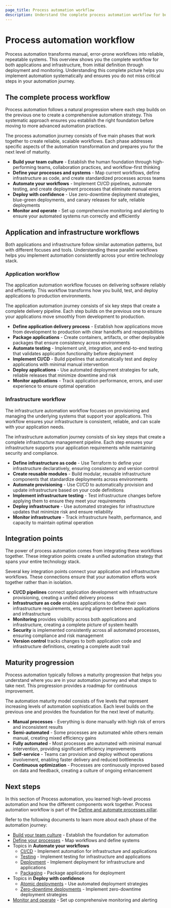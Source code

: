 ```yaml
---
page_title: Process automation workflow
description: Understand the complete process automation workflow for both applications and infrastructure, from definition to deployment to monitoring.
---
```


# Process automation workflow

Process automation transforms manual, error-prone workflows into reliable, repeatable systems. This overview shows you the complete workflow for both applications and infrastructure, from initial definition through deployment and monitoring. Understanding this complete picture helps you implement automation systematically and ensures you do not miss critical steps in your automation journey.

## The complete process workflow

Process automation follows a natural progression where each step builds on the previous one to create a comprehensive automation strategy. This systematic approach ensures you establish the right foundation before moving to more advanced automation practices.

The process automation journey consists of five main phases that work together to create reliable, scalable workflows. Each phase addresses specific aspects of the automation transformation and prepares you for the next level of maturity.

- **Build your team culture** - Establish the human foundation through high-performing teams, collaboration practices, and workflow-first thinking
- **Define your processes and systems** - Map current workflows, define infrastructure as code, and create standardized processes across teams
- **Automate your workflows** - Implement CI/CD pipelines, automate testing, and create deployment processes that eliminate manual errors
- **Deploy with confidence** - Use zero-downtime deployment strategies, blue-green deployments, and canary releases for safe, reliable deployments
- **Monitor and operate** - Set up comprehensive monitoring and alerting to ensure your automated systems run correctly and efficiently

## Application and infrastructure workflows

Both applications and infrastructure follow similar automation patterns, but with different focuses and tools. Understanding these parallel workflows helps you implement automation consistently across your entire technology stack.

### Application workflow

The application automation workflow focuses on delivering software reliably and efficiently. This workflow transforms how you build, test, and deploy applications to production environments.

The application automation journey consists of six key steps that create a complete delivery pipeline. Each step builds on the previous one to ensure your applications move smoothly from development to production.

- **Define application delivery process** - Establish how applications move from development to production with clear handoffs and responsibilities
- **Package applications** - Create containers, artifacts, or other deployable packages that ensure consistency across environments
- **Automate testing** - Implement unit, integration, and end-to-end testing that validates application functionality before deployment
- **Implement CI/CD** - Build pipelines that automatically test and deploy applications with minimal manual intervention
- **Deploy applications** - Use automated deployment strategies for safe, reliable releases that minimize downtime and risk
- **Monitor applications** - Track application performance, errors, and user experience to ensure optimal operation

### Infrastructure workflow

The infrastructure automation workflow focuses on provisioning and managing the underlying systems that support your applications. This workflow ensures your infrastructure is consistent, reliable, and can scale with your application needs.

The infrastructure automation journey consists of six key steps that create a complete infrastructure management pipeline. Each step ensures your infrastructure supports your application requirements while maintaining security and compliance.

- **Define infrastructure as code** - Use Terraform to define your infrastructure declaratively, ensuring consistency and version control
- **Create reusable modules** - Build modular, reusable infrastructure components that standardize deployments across environments
- **Automate provisioning** - Use CI/CD to automatically provision and update infrastructure based on your code definitions
- **Implement infrastructure testing** - Test infrastructure changes before applying them to ensure they meet your requirements
- **Deploy infrastructure** - Use automated strategies for infrastructure updates that minimize risk and ensure reliability
- **Monitor infrastructure** - Track infrastructure health, performance, and capacity to maintain optimal operation

## Integration points

The power of process automation comes from integrating these workflows together. These integration points create a unified automation strategy that spans your entire technology stack.

Several key integration points connect your application and infrastructure workflows. These connections ensure that your automation efforts work together rather than in isolation.

- **CI/CD pipelines** connect application development with infrastructure provisioning, creating a unified delivery process
- **Infrastructure as code** enables applications to define their own infrastructure requirements, ensuring alignment between applications and infrastructure
- **Monitoring** provides visibility across both applications and infrastructure, creating a complete picture of system health
- **Security** is implemented consistently across all automated processes, ensuring compliance and risk management
- **Version control** tracks changes to both application code and infrastructure definitions, creating a complete audit trail

## Maturity progression

Process automation typically follows a maturity progression that helps you understand where you are in your automation journey and what steps to take next. This progression provides a roadmap for continuous improvement.

The automation maturity model consists of five levels that represent increasing levels of automation sophistication. Each level builds on the previous one and provides the foundation for the next level of maturity.

- **Manual processes** - Everything is done manually with high risk of errors and inconsistent results
- **Semi-automated** - Some processes are automated while others remain manual, creating mixed efficiency gains
- **Fully automated** - Most processes are automated with minimal manual intervention, providing significant efficiency improvements
- **Self-service** - Teams can provision and deploy without operations involvement, enabling faster delivery and reduced bottlenecks
- **Continuous optimization** - Processes are continuously improved based on data and feedback, creating a culture of ongoing enhancement

## Next steps

In this section of Process automation, you learned high-level process automation and how the different components work together. Process automation workflow is part of the [Define and automate processes pillar](/well-architected-framework/define-and-automate-processes).

Refer to the following documents to learn more about each phase of the automation journey:

- [Build your team culture](/well-architected-framework/define-and-automate-processes/build-culture/create-high-performing-teams) - Establish the foundation for automation
- [Define your processes](/well-architected-framework/define-and-automate-processes/define/workflows) - Map workflows and define systems
- Topics in **Automate your workflows**
  - [CI/CD](/well-architected-framework/define-and-automate-processes/automate/cicd) - Implement automation for infrastructure and applications
  - [Testing](/well-architected-framework/define-and-automate-processes/automate/testing) - Implement testing for infrastructure and applications
  - [Deployment](/well-architected-framework/define-and-automate-processes/automate/deployments) - Implement deployment for infrastructure and applications
  - [Packaging](/well-architected-framework/define-and-automate-processes/automate/packaging) - Package applications for deployment
- Topics in **Deploy with confidence**
  - [Atomic deployments](/well-architected-framework/define-and-automate-processes/deploy/atomic-deployments) - Use automated deployment strategies
  - [Zero-downtime deployments](/well-architected-framework/define-and-automate-processes/deploy/zero-downtime-deployments) - Implement zero-downtime deployment strategies
- [Monitor and operate](/well-architected-framework/define-and-automate-processes/monitor/setup-monitoring-agents) - Set up comprehensive monitoring and alerting 